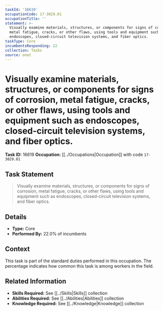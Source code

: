 ```yaml
---
taskId: '16619'
occupationCode: 17-3029.01
occupationTitle: ''
statement: >-
  Visually examine materials, structures, or components for signs of corrosion,
  metal fatigue, cracks, or other flaws, using tools and equipment such as
  endoscopes, closed-circuit television systems, and fiber optics.
taskType: Core
incumbentsResponding: 22
collection: Tasks
source: onet
---
```

# Visually examine materials, structures, or components for signs of corrosion, metal fatigue, cracks, or other flaws, using tools and equipment such as endoscopes, closed-circuit television systems, and fiber optics.

**Task ID:** 16619
**Occupation:** [[../Occupations|Occupation]] with code `17-3029.01`

## Task Statement

> Visually examine materials, structures, or components for signs of corrosion, metal fatigue, cracks, or other flaws, using tools and equipment such as endoscopes, closed-circuit television systems, and fiber optics.

## Details

- **Type:** Core
- **Performed By:** 22.0% of incumbents

## Context

This task is part of the standard duties performed in this occupation. The percentage indicates how common this task is among workers in the field.

## Related Information

- **Skills Required:** See [[../Skills|Skills]] collection
- **Abilities Required:** See [[../Abilities|Abilities]] collection
- **Knowledge Required:** See [[../Knowledge|Knowledge]] collection
